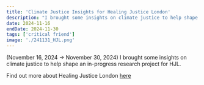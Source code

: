 ```yaml
---
title: 'Climate Justice Insights for Healing Justice London'
description: "I brought some insights on climate justice to help shape an in-progress research project for HJL."
date: 2024-11-16
endDate: 2024-11-30
tags: ['critical friend']
image: './241131_HJL.png'
---
```


(November 16, 2024 → November 30, 2024) I brought some insights on climate justice to help shape an in-progress research project for HJL.

Find out more about Healing Justice London [here](https://healingjusticeldn.org/)

    